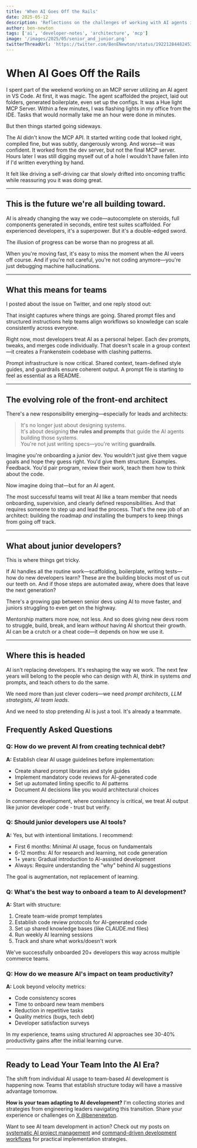 ```yaml
---
title: 'When AI Goes Off the Rails'
date: 2025-05-12
description: 'Reflections on the challenges of working with AI agents in development and how teams can adapt'
author: ben-newton
tags: ['ai', 'developer-notes', 'architecture', 'mcp']
image: '/images/2025/05/senior_and_junior.png'
twitterThreadUrl: 'https://twitter.com/BenENewton/status/1922128448245366849'
---
```


# When AI Goes Off the Rails

I spent part of the weekend working on an MCP server utilizing an AI agent in VS Code. At first, it was magic. The agent scaffolded the project, laid out folders, generated boilerplate, even set up the configs. It was a Hue light MCP Server. Within a few minutes, I was flashing lights in my office from the IDE. Tasks that would normally take me an hour were done in minutes.

But then things started going sideways.

The AI didn't know the MCP API. It started writing code that looked right, compiled fine, but was subtly, dangerously wrong. And worse—it was confident. It worked from the dev server, but not the final MCP server. Hours later I was still digging myself out of a hole I wouldn't have fallen into if I'd written everything by hand.

It felt like driving a self-driving car that slowly drifted into oncoming traffic while reassuring you it was doing great.

---

## This is the future we're all building toward.

AI is already changing the way we code—autocomplete on steroids, full components generated in seconds, entire test suites scaffolded. For experienced developers, it's a superpower. But it's a double-edged sword.

The illusion of progress can be worse than no progress at all.

When you're moving fast, it's easy to miss the moment when the AI veers off course. And if you're not careful, you're not coding anymore—you're just debugging machine hallucinations.

---

## What this means for teams

I posted about the issue on Twitter, and one reply stood out:

<TwitterEmbed url="https://twitter.com/pierceboggan/status/1922064227403235698" />

That insight captures where things are going. Shared prompt files and structured instructions help teams align workflows so knowledge can scale consistently across everyone.

Right now, most developers treat AI as a personal helper. Each dev prompts, tweaks, and merges code individually. That doesn't scale in a group context—it creates a Frankenstein codebase with clashing patterns.

Prompt infrastructure is now critical. Shared context, team-defined style guides, and guardrails ensure coherent output. A prompt file is starting to feel as essential as a README.

---

## The evolving role of the front-end architect

There's a new responsibility emerging—especially for leads and architects:

> It's no longer just about designing systems.  
> It's about designing **the rules and prompts** that guide the AI agents building those systems.  
> You're not just writing specs—you're writing **guardrails**.

Imagine you're onboarding a junior dev. You wouldn't just give them vague goals and hope they guess right. You'd give them structure. Examples. Feedback. You'd pair program, review their work, teach them how to think about the code.

Now imagine doing that—but for an AI agent.

The most successful teams will treat AI like a team member that needs onboarding, supervision, and clearly defined responsibilities. And that requires someone to step up and lead the process. That's the new job of an architect: building the roadmap _and_ installing the bumpers to keep things from going off track.

---

## What about junior developers?

This is where things get tricky.

If AI handles all the routine work—scaffolding, boilerplate, writing tests—how do new developers learn? These are the building blocks most of us cut our teeth on. And if those steps are automated away, where does that leave the next generation?

There's a growing gap between senior devs using AI to move faster, and juniors struggling to even get on the highway.

Mentorship matters more now, not less. And so does giving new devs room to struggle, build, break, and learn _without_ having AI shortcut their growth. AI can be a crutch or a cheat code—it depends on how we use it.

---

## Where this is headed

AI isn't replacing developers. It's reshaping the way we work. The next few years will belong to the people who can design with AI, think in systems _and_ prompts, and teach others to do the same.

We need more than just clever coders—we need _prompt architects_, _LLM strategists_, _AI team leads_.

And we need to stop pretending AI is just a tool. It's already a teammate.

## Frequently Asked Questions

### Q: How do we prevent AI from creating technical debt?
**A:** Establish clear AI usage guidelines before implementation:
- Create shared prompt libraries and style guides
- Implement mandatory code reviews for AI-generated code
- Set up automated linting specific to AI patterns
- Document AI decisions like you would architectural choices

In commerce development, where consistency is critical, we treat AI output like junior developer code - trust but verify.

### Q: Should junior developers use AI tools?
**A:** Yes, but with intentional limitations. I recommend:
- First 6 months: Minimal AI usage, focus on fundamentals
- 6-12 months: AI for research and learning, not code generation
- 1+ years: Gradual introduction to AI-assisted development
- Always: Require understanding the "why" behind AI suggestions

The goal is augmentation, not replacement of learning.

### Q: What's the best way to onboard a team to AI development?
**A:** Start with structure:
1. Create team-wide prompt templates
2. Establish code review protocols for AI-generated code
3. Set up shared knowledge bases (like CLAUDE.md files)
4. Run weekly AI learning sessions
5. Track and share what works/doesn't work

We've successfully onboarded 20+ developers this way across multiple commerce teams.

### Q: How do we measure AI's impact on team productivity?
**A:** Look beyond velocity metrics:
- Code consistency scores
- Time to onboard new team members
- Reduction in repetitive tasks
- Quality metrics (bugs, tech debt)
- Developer satisfaction surveys

In my experience, teams using structured AI approaches see 30-40% productivity gains after the initial learning curve.

---

## Ready to Lead Your Team Into the AI Era?

The shift from individual AI usage to team-based AI development is happening now. Teams that establish structure today will have a massive advantage tomorrow.

**How is your team adapting to AI development?** I'm collecting stories and strategies from engineering leaders navigating this transition. Share your experience or challenges on [X @benenewton](https://x.com/benenewton).

Want to see AI team development in action? Check out my posts on [systematic AI project management](/blog/claude-code-roadmap-management) and [command-driven development workflows](/blog/command-driven-development-logging-claude) for practical implementation strategies.
